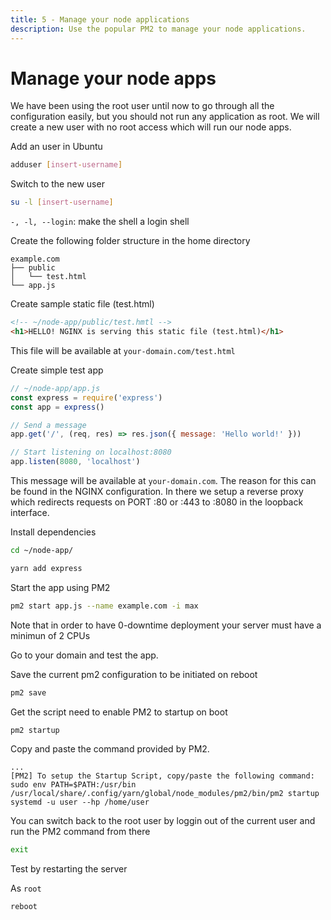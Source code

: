 ```yaml
---
title: 5 - Manage your node applications
description: Use the popular PM2 to manage your node applications.
---
```


# Manage your node apps

We have been using the root user until now to go through all the configuration easily, but you should not run any application as root. We will create a new user with no root access which will run our node apps.

Add an user in Ubuntu

```sh
adduser [insert-username]
```

Switch to the new user

```sh
su -l [insert-username]
```

`-, -l, --login`: make the shell a login shell

Create the following folder structure in the home directory

```
example.com
├── public
│   └── test.html
└── app.js
```

Create sample static file (test.html)

```html
<!-- ~/node-app/public/test.hmtl -->
<h1>HELLO! NGINX is serving this static file (test.html)</h1>
```

This file will be available at `your-domain.com/test.html`

Create simple test app

```js
// ~/node-app/app.js
const express = require('express')
const app = express()

// Send a message
app.get('/', (req, res) => res.json({ message: 'Hello world!' }))

// Start listening on localhost:8080
app.listen(8080, 'localhost')
```

This message will be available at `your-domain.com`. The reason for this can be found in the NGINX configuration. In there we setup a reverse proxy which redirects requests on PORT :80 or :443 to :8080 in the loopback interface.

Install dependencies

```sh
cd ~/node-app/
```

```sh
yarn add express
```

Start the app using PM2

```sh
pm2 start app.js --name example.com -i max
```

Note that in order to have 0-downtime deployment your server must have a minimun of 2 CPUs

Go to your domain and test the app.

Save the current pm2 configuration to be initiated on reboot

```sh
pm2 save
```

Get the script need to enable PM2 to startup on boot

```sh
pm2 startup
```

Copy and paste the command provided by PM2.

```
...
[PM2] To setup the Startup Script, copy/paste the following command:
sudo env PATH=$PATH:/usr/bin /usr/local/share/.config/yarn/global/node_modules/pm2/bin/pm2 startup systemd -u user --hp /home/user
```

You can switch back to the root user by loggin out of the current user and run the PM2 command from there

```sh
exit
```

Test by restarting the server

As `root`

```sh
reboot
```
